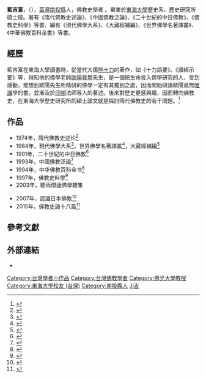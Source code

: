 '''藍吉富'''，（{{bd|1943年|||}}），[[臺灣|臺灣]][[南投縣|南投縣]]人，佛教史學者 。畢業於[[東海大學_(台灣)|東海大學]]歷史系、歷史研究所碩士班。著有《隋代佛教史述論》、《中國佛教泛論》、《二十世紀的中日佛教》、《佛教史料學》等書。編有《現代佛學大系》、《大藏經補編》、《世界佛學名著譯叢》、《中華佛教百科全書》等書。

== 經歷 ==
藍吉富在東海大學讀書時，從當代大儒[[熊十力|熊十力]]的著作，如《十力語要》、《讀經示要》等，得知他的佛學老師[[歐陽竟無|歐陽竟無]]先生，是一個把生命投入佛學研究的人，受到感動，推想到歐陽先生所精研的佛學一定有其獨到之處，因而開始研讀歐陽竟無[[唯識|唯識]]學的書。並漸及於[[釋印順|印順]]法師等人的著述。後來對歷史更感興趣，因而轉向佛教史，在東海大學歷史研究所的碩士論文就是探討隋代佛教史的若干問題。<ref>{{Cite web|title=佛教史學者：藍吉富老師|url=http://www.gaya.org.tw/journal/m9/9-people.htm|accessdate=2020-05-25|author=釋自衍|year=1997年|format=|publisher=佛教圖書館館訊 第九期|language=|archive-url=https://web.archive.org/web/20160304192934/http://www.gaya.org.tw/journal/m9/9-people.htm|archive-date=2016-03-04|dead-url=no}}</ref>

==作品==
* 1974年，隋代佛教史述论<ref name="蓝吉富1974">{{cite book|author=蓝吉富|
title=隋代佛教史述论|
url=http://books.google.com/books?id=ua67YgEACAAJ|
year=1974年|publisher=台湾商务印书馆}}</ref>
* 1984年，現代佛學大系<ref>{{cite book|
title=現代佛學大系總目錄|
author1=張曼濤 |
author2=藍吉富 |
url=http://books.google.com/books?id=pWp7nQEACAAJ|
year=1984年|
location=台北縣 |
publisher=彌勒出版社}}</ref>，世界佛學名著譯叢<ref>{{cite book|
author=藍吉富|
title=世界佛學名著譯叢|
url=http://books.google.com/books?id=6HxomgEACAAJ|
year=1984年|
publisher=華宇出版社}}</ref>，大藏經補編<ref>{{cite book|
author=藍吉富|
title=大藏經補編|
url=http://books.google.com/books?id=R6QNAQAAMAAJ|
year=1984年|publisher=華宇出版社}}</ref>
* 1991年，二十世紀的中日佛教<ref name="藍吉富1991">{{cite book|author=藍吉富|
title=二十世紀的中日佛教|
url=http://books.google.com/books?id=LjmwAAAAIAAJ|
year=1991年|publisher=新文豐出版公司}}</ref>
* 1993年，中國佛教泛論<ref name="藍吉富1993">{{cite book|
author=藍吉富|
title=中國佛教泛論|
url=http://books.google.com/books?id=-LwJAQAAMAAJ|
year=1993年|publisher=新文豐出版公司}}</ref>
* 1994年，中华佛教百科全书<ref name="释开证1994">{{cite book|
author=释开证|
title=中华佛教百科全书|
url=http://books.google.com/books?id=GKsItwAACAAJ|
year=1994年|
isbn=9579982104 |
publisher=中华佛教百科全书编辑委员会}}</ref>
* 1997年，佛教史料學<ref>{{cite book|author=藍吉富|
title=佛教史料學|
url=http://books.google.com/books?id=40l1AAAACAAJ|
year=1997年|
publisher=海嘯出版事業有限公司|
isbn=978-962-957-040-8}}</ref>
* 2003年，聽雨僧廬佛學雜集<ref name="藍吉富2003">
{{cite book|author=藍吉富|
title=聽雨僧廬佛學雜集|
url=http://books.google.com/books?id=A2WbAAAACAAJ|
year=2003年|publisher=現代禅出版社|
isbn=978-957-9622-40-0}}</ref>
* 2007年，認識日本佛教<ref>{{Cite book | title=《認識日本佛教》|author=藍吉富 | isbn=9789866936258 | publisher=全佛文化 |date=2007年}}</ref>
* 2015年，佛教史論十八篇<ref>{{Cite book | title=《佛教史論十八篇》|author=藍吉富 | isbn=9789869129923 | publisher=妙心 |date=2015年}}</ref>

==參考文獻==
{{reflist}}

==外部連結==
*{{cite book|
author=朱秀容|
title=当代佛學人物演義|
url=http://books.google.com/books?id=83y6qVlfpYYC |
chapter=藍吉富 縱身悠遊佛教史 |
chapterurl=http://books.google.com/books?id=83y6qVlfpYYC&pg=PA128 |
year=1999|
location=台北市 |
publisher=法鼓文化|
isbn=978-957-598-005-4|pages=128-139}}

{{Authority control}}
{{DEFAULTSORT:Lan藍}}
[[Category:台灣學者小作品|Category:台灣學者小作品]]
[[Category:台灣佛教學者|Category:台灣佛教學者]]
[[Category:佛光大學教授|Category:佛光大學教授]]
[[Category:東海大學校友_(台灣)|Category:東海大學校友 (台灣)]]
[[Category:南投縣人|Category:南投縣人]]
[[Category:藍姓|Ji吉]]